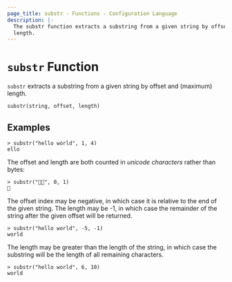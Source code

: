 ```yaml
---
page_title: substr - Functions - Configuration Language
description: |-
  The substr function extracts a substring from a given string by offset and
  length.
---
```


# `substr` Function

`substr` extracts a substring from a given string by offset and (maximum) length.

```hcl
substr(string, offset, length)
```

## Examples

```
> substr("hello world", 1, 4)
ello
```

The offset and length are both counted in _unicode characters_ rather than
bytes:

```
> substr("🤔🤷", 0, 1)
🤔
```

The offset index may be negative, in which case it is relative to the end of
the given string.  The length may be -1, in which case the remainder of the
string after the given offset will be returned.

```
> substr("hello world", -5, -1)
world
```

The length may be greater than the length of the string, in which case the substring
will be the length of all remaining characters.

```
> substr("hello world", 6, 10)
world
```

